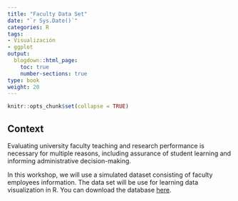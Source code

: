 ```yaml
---
title: "Faculty Data Set"
date: "`r Sys.Date()`"
categories: R
tags:
- Visualización
- ggplot
output:
  blogdown::html_page:
    toc: true
    number-sections: true
type: book
weight: 20
---
```

```r
knitr::opts_chunk$set(collapse = TRUE)
```


## Context
Evaluating university faculty teaching and research performance is necessary for multiple reasons, including assurance of student learning and informing administrative decision-making.

In this workshop, we will use a simulated dataset consisting of faculty employees information. The data set will be use for learning data visualization in R. You can download the database [here](https://www.dropbox.com/s/rsee0jk8v205jba/FacultyAffairs.xlsx?dl=0). 



